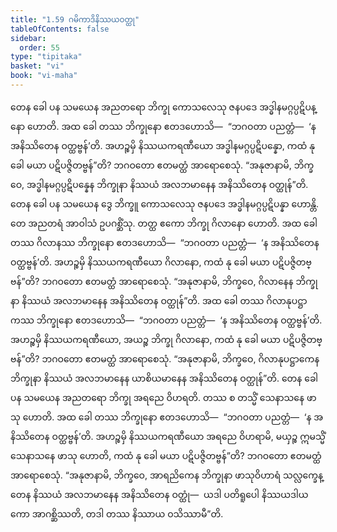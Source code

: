 ```yaml
---
title: "1.59 ဂမိကာဒိနိဿယဝတ္ထု"
tableOfContents: false
sidebar:
  order: 55
type: "tipitaka"
basket: "vi"
book: "vi-maha"
---
```



<DynamicBreadcrumb />

<Division number="121" book="vi-maha">

<Paragraph number="507" book="vi-maha">
တေန ခေါ ပန သမယေန အညတရော ဘိက္ခု ကောသလေသု ဇနပဒေ အဒ္ဓါနမဂ္ဂပ္ပဋိပန္နော ဟောတိ. အထ ခေါ တဿ ဘိက္ခုနော ဧတဒဟောသိ—  “ဘဂဝတာ ပညတ္တံ—  ‘န အနိဿိတေန ဝတ္ထဗ္ဗန်’တိ. အဟဉ္စမှိ နိဿယကရဏီယော အဒ္ဓါနမဂ္ဂပ္ပဋိပန္နော, ကထံ နု ခေါ မယာ ပဋိပဇ္ဇိတဗ္ဗန်”တိ? ဘဂဝတော ဧတမတ္ထံ အာရောစေသုံ. “အနုဇာနာမိ, ဘိက္ခဝေ, အဒ္ဓါနမဂ္ဂပ္ပဋိပန္နေန ဘိက္ခုနာ နိဿယံ အလဘမာနေန အနိဿိတေန ဝတ္ထုန်”တိ.
</Paragraph>

<Paragraph number="508" book="vi-maha">
တေန ခေါ ပန သမယေန ဒွေ ဘိက္ခူ ကောသလေသု ဇနပဒေ အဒ္ဓါနမဂ္ဂပ္ပဋိပန္နာ ဟောန္တိ. တေ အညတရံ အာဝါသံ ဥပဂစ္ဆိံသု. တတ္ထ ဧကော ဘိက္ခု ဂိလာနော ဟောတိ. အထ ခေါ တဿ ဂိလာနဿ ဘိက္ခုနော ဧတဒဟောသိ—  “ဘဂဝတာ ပညတ္တံ—  ‘န အနိဿိတေန ဝတ္ထဗ္ဗန်’တိ. အဟဉ္စမှိ နိဿယကရဏီယော ဂိလာနော, ကထံ နု ခေါ မယာ ပဋိပဇ္ဇိတဗ္ဗန်”တိ? ဘဂဝတော ဧတမတ္ထံ အာရောစေသုံ. “အနုဇာနာမိ, ဘိက္ခဝေ, ဂိလာနေန ဘိက္ခုနာ နိဿယံ အလဘမာနေန အနိဿိတေန ဝတ္ထုန်”တိ.
</Paragraph>

<Paragraph number="509" book="vi-maha">
အထ ခေါ တဿ ဂိလာနုပဋ္ဌာကဿ ဘိက္ခုနော ဧတဒဟောသိ—  “ဘဂဝတာ ပညတ္တံ—  ‘န အနိဿိတေန ဝတ္ထဗ္ဗန်’တိ. အဟဉ္စမှိ နိဿယကရဏီယော, အယဉ္စ ဘိက္ခု ဂိလာနော, ကထံ နု ခေါ မယာ ပဋိပဇ္ဇိတဗ္ဗန်”တိ? ဘဂဝတော ဧတမတ္ထံ အာရောစေသုံ. “အနုဇာနာမိ, ဘိက္ခဝေ, ဂိလာနုပဋ္ဌာကေန ဘိက္ခုနာ နိဿယံ အလဘမာနေန ယာစိယမာနေန အနိဿိတေန ဝတ္ထုန်”တိ.
</Paragraph>

<Paragraph number="510" book="vi-maha">
တေန ခေါ ပန သမယေန အညတရော ဘိက္ခု အရညေ ဝိဟရတိ. တဿ စ တသ္မိံ သေနာသနေ ဖာသု ဟောတိ. အထ ခေါ တဿ ဘိက္ခုနော ဧတဒဟောသိ—  “ဘဂဝတာ ပညတ္တံ—  ‘န အနိဿိတေန ဝတ္ထဗ္ဗန်’တိ. အဟဉ္စမှိ နိဿယကရဏီယော အရညေ ဝိဟရာမိ, မယှဉ္စ ဣမသ္မိံ သေနာသနေ ဖာသု ဟောတိ, ကထံ နု ခေါ မယာ ပဋိပဇ္ဇိတဗ္ဗန်”တိ? ဘဂဝတော ဧတမတ္ထံ အာရောစေသုံ. “အနုဇာနာမိ, ဘိက္ခဝေ, အာရညိကေန ဘိက္ခုနာ ဖာသုဝိဟာရံ သလ္လက္ခေန္တေန နိဿယံ အလဘမာနေန အနိဿိတေန ဝတ္ထုံ—  ယဒါ ပတိရူပေါ နိဿယဒါယကော အာဂစ္ဆိဿတိ, တဒါ တဿ နိဿာယ ဝသိဿာမီ”တိ.
</Paragraph>
</Division>